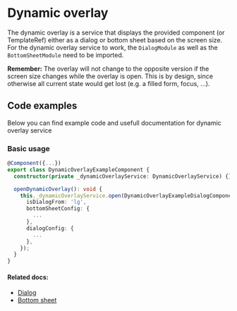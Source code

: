 
<Meta title="Deprecated/CDK/Overlay/Dynamic overlay" />

# Dynamic overlay

The dynamic overlay is a service that displays the provided component (or TemplateRef) either as a dialog or bottom sheet based on the screen size.
For the dynamic overlay service to work, the `DialogModule` as well as the `BottomSheetModule` need to be imported.

**Remember:** The overlay will not change to the opposite version if the screen size changes while the overlay is open.
This is by design, since otherwise all current state would get lost (e.g. a filled form, focus, ...).

## Code examples

Below you can find example code and usefull documentation for dynamic overlay service

### Basic usage

```ts
@Component({...})
export class DynamicOverlayExampleComponent {
  constructor(private _dynamicOverlayService: DynamicOverlayService) {}

  openDynamicOverlay(): void {
    this._dynamicOverlayService.open(DynamicOverlayExampleDialogComponent, {
      isDialogFrom: 'lg',
      bottomSheetConfig: {
        ...
      },
      dialogConfig: {
        ...
      },
    });
  }
}
```

#### Related docs:

- [Dialog](/docs/components-overlay-dialog--default)
- [Bottom sheet](/docs/components-overlay-bottom-sheet--default)
